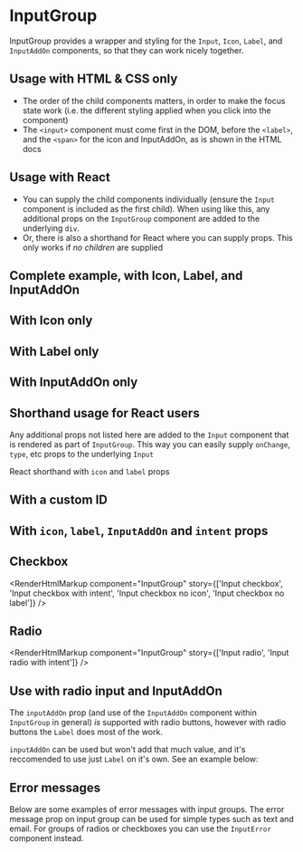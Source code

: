 
<Meta of={InputGroupStories} />

# InputGroup

InputGroup provides a wrapper and styling for the `Input`, `Icon`, `Label`, and `InputAddOn` components, so that they can work nicely together.

<ArgsTable of={InputGroup} />

## Usage with HTML & CSS only

- The order of the child components matters, in order to make the focus state work (i.e. the different styling applied when you click into the component)
- The `<input>` component must come first in the DOM, before the `<label>`, and the `<span>` for the icon and InputAddOn, as is shown in the HTML docs

## Usage with React

- You can supply the child components individually (ensure the `Input` component is included as the first child). When using like this, any additional props on the `InputGroup` component are added to the underlying `div`.
- Or, there is also a shorthand for React where you can supply props. This only works if _no children_ are supplied

## Complete example, with Icon, Label, and InputAddOn

<Canvas of={InputGroupStories.CompleteExample} />

<RenderHtmlMarkup component="InputGroup" story="Complete example" />

## With Icon only

<Canvas of={InputGroupStories.WithIconOnly} />

<RenderHtmlMarkup component="InputGroup" story="With Icon only" />

## With Label only

<Canvas of={InputGroupStories.WithLabelOnly} />

<RenderHtmlMarkup component="InputGroup" story="With Label only" />

## With InputAddOn only

<Canvas of={InputGroupStories.WithInputAddOnOnly} />

<RenderHtmlMarkup component="InputGroup" story="With Input Add On Only" />

## Shorthand usage for React users

Any additional props not listed here are added to the `Input` component that is rendered as part of `InputGroup`. This way you can easily supply `onChange`, `type`, etc props to the underlying `Input`

React shorthand with `icon` and `label` props

<Canvas of={InputGroupStories.ReactShorthand} />

## With a custom ID

<Canvas of={InputGroupStories.ReactShorthandCustomId} />

## With `icon`, `label`, `InputAddOn` and `intent` props

<Canvas of={InputGroupStories.ReactShorthandAllProps} />

## Checkbox

<Canvas>
  <Story of={InputGroupStories.InputCheckbox} />
  <Story of={InputGroupStories.InputCheckboxWithIntent} />
  <Story of={InputGroupStories.InputCheckboxNoIcon} />
  <Story of={InputGroupStories.InputCheckboxNoLabel} />
</Canvas>

<RenderHtmlMarkup
  component="InputGroup"
  story={['Input checkbox', 'Input checkbox with intent', 'Input checkbox no icon', 'Input checkbox no label']}
/>

## Radio

<Canvas>
  <Story of={InputGroupStories.InputRadio} />
  <Story of={InputGroupStories.InputRadioWithIntent} />
</Canvas>

<RenderHtmlMarkup component="InputGroup" story={['Input radio', 'Input radio with intent']} />
## Use with radio input and InputAddOn

The `inputAddOn` prop (and use of the `InputAddOn` component within `InputGroup` in general) _is_ supported with radio buttons, however with radio buttons the `Label` does most of the work.

`inputAddOn` can be used but won't add that much value, and it's reccomended to use just `Label` on it's own. See an example below:

<Canvas of={InputGroupStories.InputRadioWithInputAddOn} />

## Error messages

Below are some examples of error messages with input groups. The error message prop on input group can be used for simple types such as text and email. For groups of radios or checkboxes you can use the `InputError` component instead.

<Canvas of={InputGroupStories.ErrorMessage} />
